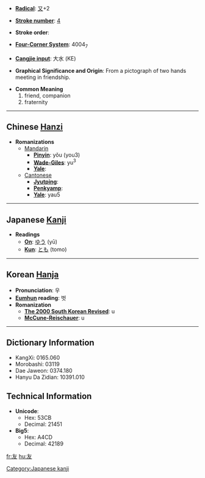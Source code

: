 * '''[[Wiktionary:Chinese radical index| Radical]]''': [[Wiktionary:Chinese radical index 又|又]]+2

* '''[[Wiktionary:Chinese total strokes index|Stroke number]]''': [[Wiktionary:Chinese total strokes index 4|4]]

* '''Stroke order''': 

* '''[[Wiktionary:Chinese four corner index|Four-Corner System]]''': 4004<sub>7</sub>

* '''[[Wiktionary:Chinese Cangjie index|Cangjie input]]''': 大水 (KE)

* '''Graphical Significance and Origin''': From a pictograph of two hands meeting in friendship.

* '''Common Meaning'''
*#friend, companion
*# fraternity


----

== Chinese [[Hanzi]] ==

* '''Romanizations'''
** [[Mandarin]]
*** '''[[Pinyin]]''': yǒu (you3)
*** '''[[Wade-Giles]]''': yu<sup>3</sup>
*** '''[[Yale]]''': 
**[[Cantonese]]
***'''[[Jyutping]]''':
***'''[[Penkyamp]]''': 
***'''[[Yale]]''': yau5

----

== Japanese [[Kanji]] ==

* '''Readings'''
** '''[[On]]''': [[ゆう]] (yū)
** '''[[Kun]]''': [[とも]] (tomo)

[[Category:Japanese kanji]]
----

== Korean [[Hanja]] ==

* '''Pronunciation''': 우
* '''[[Eumhun]] reading''': 벗
* '''Romanization'''
** '''[[The 2000 South Korean Revised Romanization|The 2000 South Korean Revised]]''': u
** '''[[McCune-Reischauer]]''': u

----

== Dictionary Information ==

* KangXi: 0165.060
* Morobashi: 03119
* Dae Jaweon: 0374.180
* Hanyu Da Zidian: 10391.010

== Technical Information ==

* '''Unicode''':
** Hex: 53CB
** Decimal: 21451
* '''Big5''':
** Hex: A4CD
** Decimal: 42189

[[fr:友]]
[[hu:友]]